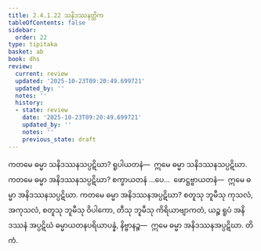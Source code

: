 ```yaml
---
title: 2.4.1.22 သနိဒဿနတ္တိက
tableOfContents: false
sidebar:
  order: 22
type: tipitaka
basket: ab
book: dhs
review:
  current: review
  updated: '2025-10-23T09:20:49.699721'
  updated_by: ''
  notes: ''
  history:
  - state: review
    date: '2025-10-23T09:20:49.699721'
    updated_by: ''
    notes: ''
    previous_state: draft
---
```



<ReviewStatus review={frontmatter.review} showDetails={true} />

<HypothesisAnnotation frontmatter={frontmatter} />

<DynamicBreadcrumb />

<Division number="1438" book="dhs" e="ch" v="29" p="274">

<Paragraph number="2144" book="dhs">
ကတမေ ဓမ္မာ သနိဒဿနသပ္ပဋိဃာ? ရူပါယတနံ—  ဣမေ ဓမ္မာ သနိဒဿနသပ္ပဋိဃာ.
</Paragraph>

</Division>
<Division number="1439" book="dhs" e="ch" v="29" p="274">

<Paragraph number="2145" book="dhs">
ကတမေ ဓမ္မာ အနိဒဿနသပ္ပဋိဃာ? စက္ခာယတနံ …ပေ…  ဖောဋ္ဌဗ္ဗာယတနံ—  ဣမေ ဓမ္မာ အနိဒဿနသပ္ပဋိဃာ.
</Paragraph>

</Division>
<Division number="1440" book="dhs" e="ch" v="29" p="274">

<Paragraph number="2146" book="dhs">
ကတမေ ဓမ္မာ အနိဒဿနအပ္ပဋိဃာ? စတူသု ဘူမီသု ကုသလံ, အကုသလံ, စတူသု ဘူမီသု ဝိပါကော, တီသု ဘူမီသု ကိရိယာဗျာကတံ, ယဉ္စ ရူပံ အနိဒဿနံ အပ္ပဋိဃံ ဓမ္မာယတနပရိယာပန္နံ, နိဗ္ဗာနဉ္စ—  ဣမေ ဓမ္မာ အနိဒဿနအပ္ပဋိဃာ.

</Paragraph>
</Division>

<Paragraph number="2147" type="center" book="dhs">
တိကံ.
</Paragraph>